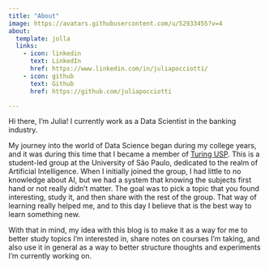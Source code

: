 ```yaml
---
title: "About"
image: https://avatars.githubusercontent.com/u/52933455?v=4
about:
  template: jolla
  links:
    - icon: linkedin
      text: LinkedIn
      href: https://www.linkedin.com/in/juliapocciotti/
    - icon: github
      text: Github
      href: https://github.com/juliapocciotti

---
```


Hi there, I'm Julia! I currently work as a Data Scientist in the banking industry. 

My journey into the world of Data Science began during my college years, and it was during this time that I became a member of [Turing USP](https://github.com/turing-usp). This is a student-led group at the University of São Paulo, dedicated to the realm of Artificial Intelligence. When I initially joined the group, I had little to no knowledge about AI, but we had a system that knowing the subjects first hand or not really didn't matter. The goal was to pick a topic that you found interesting, study it, and then share with the rest of the group. That way of learning really helped me, and to this day I believe that is the best way to learn something new.

With that in mind, my idea with this blog is to make it as a way for me to better study topics I'm interested in, share notes on courses I'm taking, and also use it in general as a way to better structure thoughts and experiments I'm currently working on. 

